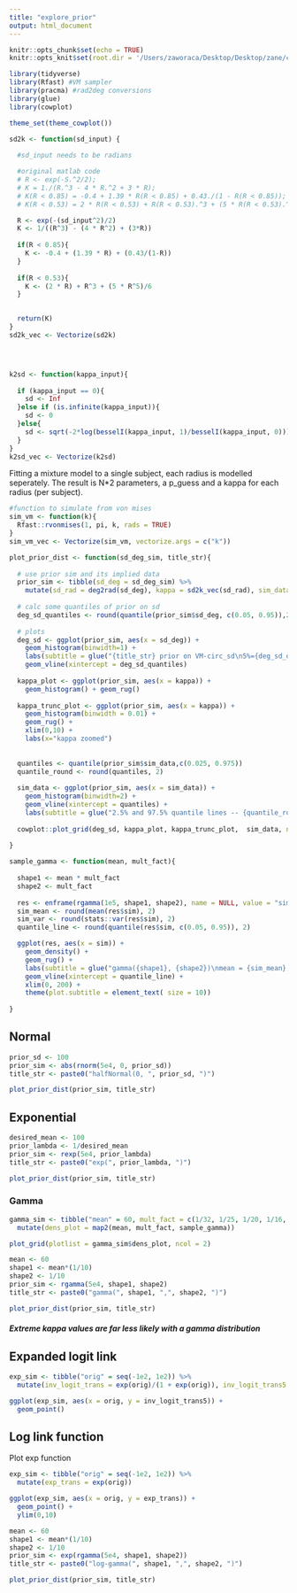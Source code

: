 ```yaml
---
title: "explore_prior"
output: html_document
---
```


```r
knitr::opts_chunk$set(echo = TRUE)
knitr::opts_knit$set(root.dir = '/Users/zaworaca/Desktop/Desktop/zane/color_twoCond_diff/code')

```

```r

library(tidyverse)
library(Rfast) #VM sampler
library(pracma) #rad2deg conversions
library(glue)
library(cowplot)

theme_set(theme_cowplot())

```

```r


sd2k <- function(sd_input) {
  
  #sd_input needs to be radians

  #original matlab code
  # R <- exp(-S.^2/2);
  # K = 1./(R.^3 - 4 * R.^2 + 3 * R);
  # K(R < 0.85) = -0.4 + 1.39 * R(R < 0.85) + 0.43./(1 - R(R < 0.85));
  # K(R < 0.53) = 2 * R(R < 0.53) + R(R < 0.53).^3 + (5 * R(R < 0.53).^5)/6;

  R <- exp(-(sd_input^2)/2)
  K <- 1/((R^3) - (4 * R^2) + (3*R))
  
  if(R < 0.85){
    K <- -0.4 + (1.39 * R) + (0.43/(1-R))
  }
  
  if(R < 0.53){
    K <- (2 * R) + R^3 + (5 * R^5)/6
  }
  

  return(K)
}
sd2k_vec <- Vectorize(sd2k)




k2sd <- function(kappa_input){
  
  if (kappa_input == 0){
    sd <- Inf
  }else if (is.infinite(kappa_input)){
    sd <- 0
  }else{
    sd <- sqrt(-2*log(besselI(kappa_input, 1)/besselI(kappa_input, 0)))
  }
}
k2sd_vec <- Vectorize(k2sd)

```


Fitting a mixture model to a single subject, each radius is modelled seperately. The result is N*2 parameters, a p_guess and a kappa for each radius (per subject).


\begin{aligned}
error_i &\sim (1-p\_guess_i)*VM(0, \kappa_i) + (p\_guess_i)*Unif(0,2\pi) \\
\kappa_i &= sd2k(circ\_sd_i) \\
circ\_sd_i &= \alpha_{RADIUS[i]} \\
p\_guess_i &= \beta_{RADIUS[i]} \\

\alpha_{RADIUS} &\sim ?\\
\beta_{RADIUS} &\sim Beta(1, 1) ~~ (uniform ~ prior ~ on ~ each ~ \beta)

\end{aligned}


```r

#function to simulate from von mises
sim_vm <- function(k){
  Rfast::rvonmises(1, pi, k, rads = TRUE)
}
sim_vm_vec <- Vectorize(sim_vm, vectorize.args = c("k"))

plot_prior_dist <- function(sd_deg_sim, title_str){
  
  # use prior sim and its implied data
  prior_sim <- tibble(sd_deg = sd_deg_sim) %>%
    mutate(sd_rad = deg2rad(sd_deg), kappa = sd2k_vec(sd_rad), sim_data = rad2deg(sim_vm_vec(kappa)) - 180)
  
  # calc some quantiles of prior on sd
  deg_sd_quantiles <- round(quantile(prior_sim$sd_deg, c(0.05, 0.95)),2)
  
  # plots
  deg_sd <- ggplot(prior_sim, aes(x = sd_deg)) + 
    geom_histogram(binwidth=1) + 
    labs(subtitle = glue("{title_str} prior on VM-circ_sd\n5%={deg_sd_quantiles[1]} 95%={deg_sd_quantiles[2]}")) + 
    geom_vline(xintercept = deg_sd_quantiles)
  
  kappa_plot <- ggplot(prior_sim, aes(x = kappa)) + 
    geom_histogram() + geom_rug()
  
  kappa_trunc_plot <- ggplot(prior_sim, aes(x = kappa)) + 
    geom_histogram(binwidth = 0.01) + 
    geom_rug() + 
    xlim(0,10) + 
    labs(x="kappa zoomed")
  
  
  quantiles <- quantile(prior_sim$sim_data,c(0.025, 0.975))
  quantile_round <- round(quantiles, 2)
  
  sim_data <- ggplot(prior_sim, aes(x = sim_data)) + 
    geom_histogram(binwidth=2) + 
    geom_vline(xintercept = quantiles) + 
    labs(subtitle = glue("2.5% and 97.5% quantile lines -- {quantile_round[1]} , {quantile_round[2]}"), x = "prior_implied errors (degrees)")
  
  cowplot::plot_grid(deg_sd, kappa_plot, kappa_trunc_plot,  sim_data, ncol = 1)
  
}

sample_gamma <- function(mean, mult_fact){
  
  shape1 <- mean * mult_fact
  shape2 <- mult_fact
  
  res <- enframe(rgamma(1e5, shape1, shape2), name = NULL, value = "sim")
  sim_mean <- round(mean(res$sim), 2)
  sim_var <- round(stats::var(res$sim), 2)
  quantile_line <- round(quantile(res$sim, c(0.05, 0.95)), 2)

  ggplot(res, aes(x = sim)) + 
    geom_density() + 
    geom_rug() + 
    labs(subtitle = glue("gamma({shape1}, {shape2})\nmean = {sim_mean}, var = {sim_var}, 5%-quantile = {quantile_line[1]}, 95% = {quantile_line[2]}")) + 
    geom_vline(xintercept = quantile_line) +
    xlim(0, 200) + 
    theme(plot.subtitle = element_text( size = 10))
  
}

```

## Normal

```r

prior_sd <- 100
prior_sim <- abs(rnorm(5e4, 0, prior_sd))
title_str <- paste0("halfNormal(0, ", prior_sd, ")")

plot_prior_dist(prior_sim, title_str)

```


## Exponential

```r

desired_mean <- 100
prior_lambda <- 1/desired_mean
prior_sim <- rexp(5e4, prior_lambda)
title_str <- paste0("exp(", prior_lambda, ")")

plot_prior_dist(prior_sim, title_str)

```


### Gamma

```r

gamma_sim <- tibble("mean" = 60, mult_fact = c(1/32, 1/25, 1/20, 1/16, 1/8, 1/4, 1/2, 1)) %>%
  mutate(dens_plot = map2(mean, mult_fact, sample_gamma))

plot_grid(plotlist = gamma_sim$dens_plot, ncol = 2)

```


```r

mean <- 60
shape1 <- mean*(1/10)
shape2 <- 1/10
prior_sim <- rgamma(5e4, shape1, shape2)
title_str <- paste0("gamma(", shape1, ",", shape2, ")")

plot_prior_dist(prior_sim, title_str)

```

##### Extreme kappa values are far less likely with a gamma distribution


## Expanded logit link

```r
exp_sim <- tibble("orig" = seq(-1e2, 1e2)) %>%
  mutate(inv_logit_trans = exp(orig)/(1 + exp(orig)), inv_logit_trans5 = exp(orig)/(1 + exp(orig))*5) 

ggplot(exp_sim, aes(x = orig, y = inv_logit_trans5)) + 
  geom_point()
```


## Log link function


Plot exp function
```r

exp_sim <- tibble("orig" = seq(-1e2, 1e2)) %>%
  mutate(exp_trans = exp(orig)) 

ggplot(exp_sim, aes(x = orig, y = exp_trans)) + 
  geom_point() + 
  ylim(0,10)
```


```r

mean <- 60
shape1 <- mean*(1/10)
shape2 <- 1/10
prior_sim <- exp(rgamma(5e4, shape1, shape2))
title_str <- paste0("log-gamma(", shape1, ",", shape2, ")")

plot_prior_dist(prior_sim, title_str)

```




